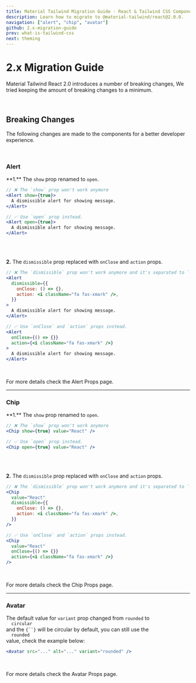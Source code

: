 ```yaml
---
title: Material Tailwind Migration Guide - React & Tailwind CSS Components Library
description: Learn how to migrate to @material-tailwind/react@2.0.0.
navigation: ["alert", "chip", "avatar"]
github: 2.x-migration-guide
prev: what-is-tailwind-css
next: theming
---
```


# 2.x Migration Guide

Material Tailwind React 2.0 introduces a number of breaking changes, We tried keeping the amount of breaking changes to a minimum.

<br />

## Breaking Changes

The following changes are made to the components for a better developer experience.

<br />

### Alert

<span id="alert" className="scroll-mt-48" />
**1.** The <Code>show</Code> prop renamed to <Code>open</Code>.

```jsx
// ❌ The `show` prop won't work anymore
<Alert show={true}>
  A dismissible alert for showing message.
</Alert>

// ✅ Use `open` prop instead.
<Alert open={true}>
  A dismissible alert for showing message.
</Alert>
```

<br />
<br />

**2.** The <Code>dismissible</Code> prop replaced with <Code>onClose</Code> and <Code>action</Code> props.

```jsx
// ❌ The `dismissible` prop won't work anymore and it's separated to `onClose` and `action` props.
<Alert
  dismissible={{
    onClose: () => {},
    action: <i className="fa fas-xmark" />,
  }}
>
  A dismissible alert for showing message.
</Alert>

// ✅ Use `onClose` and `action` props instead.
<Alert
  onClose={() => {}}
  action={<i className="fa fas-xmark" />}
>
  A dismissible alert for showing message.
</Alert>
```

<br />

For more details check the <Link href="/docs/react/props/alert" className="font-medium text-blue-gray-900 transition-colors hover:text-blue-500">Alert Props</Link> page.

---

### Chip

<span id="chip" className="scroll-mt-48" />
**1.** The <Code>show</Code> prop renamed to <Code>open</Code>.

```jsx
// ❌ The `show` prop won't work anymore
<Chip show={true} value="React" />

// ✅ Use `open` prop instead.
<Chip open={true} value="React" />
```

<br />
<br />

**2.** The <Code>dismissible</Code> prop replaced with <Code>onClose</Code> and <Code>action</Code> props.

```jsx
// ❌ The `dismissible` prop won't work anymore and it's separated to `onClose` and `action` props.
<Chip
  value="React"
  dismissible={{
    onClose: () => {},
    action: <i className="fa fas-xmark" />,
  }}
/>

// ✅ Use `onClose` and `action` props instead.
<Chip
  value="React"
  onClose={() => {}}
  action={<i className="fa fas-xmark" />}
/>
```

<br />

For more details check the <Link href="/docs/react/props/chip" className="font-medium text-blue-gray-900 transition-colors hover:text-blue-500">Chip Props</Link> page.

---

### Avatar

<span id="avatar" className="scroll-mt-48" />
The default value for <Code>variant</Code> prop changed from <Code>rounded</Code> to <Code>
  circular
</Code> and the <Code>{`<Avatar />`}</Code> will be circular by default, you can still use the <Code>
  rounded
</Code> value, check the example below:

```jsx
<Avatar src="..." alt="..." variant="rounded" />
```

<br />

For more details check the <Link href="/docs/react/props/avatar" className="font-medium text-blue-gray-900 transition-colors hover:text-blue-500">Avatar Props</Link> page.
